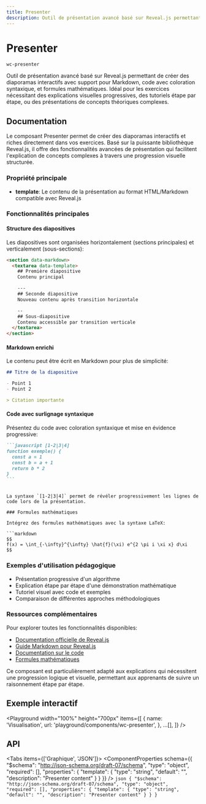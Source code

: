 ```yaml
---
title: Presenter
description: Outil de présentation avancé basé sur Reveal.js permettant de créer des diaporamas interactifs avec support pour Markdown, code avec coloration syntaxique, et formules mathématiques. Idéal pour les exercices nécessitant des explications visuelles progressives, des tutoriels étape par étape, ou des présentations de concepts théoriques complexes.
---
```



# Presenter

`wc-presenter`

Outil de présentation avancé basé sur Reveal.js permettant de créer des diaporamas interactifs avec support pour Markdown, code avec coloration syntaxique, et formules mathématiques. Idéal pour les exercices nécessitant des explications visuelles progressives, des tutoriels étape par étape, ou des présentations de concepts théoriques complexes.

## Documentation

Le composant Presenter permet de créer des diaporamas interactifs et riches directement dans vos exercices. Basé sur la puissante bibliothèque Reveal.js, il offre des fonctionnalités avancées de présentation qui facilitent l'explication de concepts complexes à travers une progression visuelle structurée.

### Propriété principale

- **template**: Le contenu de la présentation au format HTML/Markdown compatible avec Reveal.js

### Fonctionnalités principales

#### Structure des diapositives

Les diapositives sont organisées horizontalement (sections principales) et verticalement (sous-sections):

```html
<section data-markdown>
  <textarea data-template>
    ## Première diapositive
    Contenu principal

    ---
    ## Seconde diapositive
    Nouveau contenu après transition horizontale

    --
    ## Sous-diapositive
    Contenu accessible par transition verticale
  </textarea>
</section>
```

#### Markdown enrichi

Le contenu peut être écrit en Markdown pour plus de simplicité:

```markdown
## Titre de la diapositive

- Point 1
- Point 2

> Citation importante
```

#### Code avec surlignage syntaxique

Présentez du code avec coloration syntaxique et mise en évidence progressive:

````markdown
```javascript [1-2|3|4]
function exemple() {
  const a = 1
  const b = a + 1
  return b * 2
}
```
````

````

La syntaxe `[1-2|3|4]` permet de révéler progressivement les lignes de code lors de la présentation.

### Formules mathématiques

Intégrez des formules mathématiques avec la syntaxe LaTeX:

```markdown
$$
f(x) = \int_{-\infty}^{\infty} \hat{f}(\xi) e^{2 \pi i \xi x} d\xi
$$
````

### Exemples d'utilisation pédagogique

- Présentation progressive d'un algorithme
- Explication étape par étape d'une démonstration mathématique
- Tutoriel visuel avec code et exemples
- Comparaison de différentes approches méthodologiques

### Ressources complémentaires

Pour explorer toutes les fonctionnalités disponibles:

- [Documentation officielle de Reveal.js](https://revealjs.com/)
- [Guide Markdown pour Reveal.js](https://revealjs.com/markdown/)
- [Documentation sur le code](https://revealjs.com/code/)
- [Formules mathématiques](https://revealjs.com/math/)

Ce composant est particulièrement adapté aux explications qui nécessitent une progression logique et visuelle, permettant aux apprenants de suivre un raisonnement étape par étape.

## Exemple interactif

<Playground
  width="100%"
  height="700px"
  items={[
    {
      name: 'Visualisation',
      url: 'playground/components/wc-presenter',
    },
    ...[],
  ]}
/>

## API

<Tabs items={['Graphique', 'JSON']}>
  <Tab>
    <ComponentProperties schema={{
  "$schema": "http://json-schema.org/draft-07/schema",
  "type": "object",
  "required": [],
  "properties": {
    "template": {
      "type": "string",
      "default": "",
      "description": "Presenter content"
    }
  }
}} />
  </Tab>
  <Tab>
    ```json
    {
  "$schema": "http://json-schema.org/draft-07/schema",
  "type": "object",
  "required": [],
  "properties": {
    "template": {
      "type": "string",
      "default": "",
      "description": "Presenter content"
    }
  }
}
    ```
  </Tab>
</Tabs>
